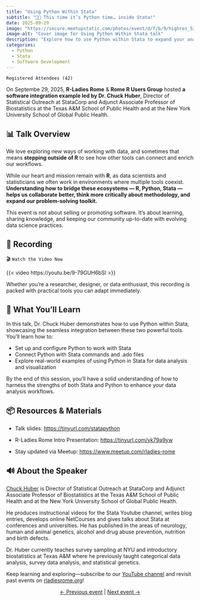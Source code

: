 ```yaml
---
title: "Using Python Within Stata"
subtitle: "🐍✨ This time it’s Python time… inside Stata!"
date: 2025-09-29
image: "https://secure.meetupstatic.com/photos/event/d/f/b/9/highres_530097273.webp?w=750"
image-alt: "Cover image for Using Python Within Stata talk"
description: "Explore how to use Python within Stata to expand your analytical toolkit! In this session, Dr. Chuck Huber demonstrates how to combine the power of both languages for efficient, flexible, and reproducible data analysis workflows."
categories:
  - Python
  - Stata
  - Software Development
---
```


`Registered Attendees (42)`

On Septembe 29, 2025, **R-Ladies Rome** & **Rome R Users Group** hosted **a software integration example led by Dr. Chuck Huber**, Director of Statistical Outreach at StataCorp and Adjunct Associate Professor of Biostatistics at the Texas A&M School of Public Health and at the New York University School of Global Public Health.

##  📊 Talk Overview

We love exploring new ways of working with data, and sometimes that means **stepping outside of R** to see how other tools can connect and enrich our workflows.

While our heart and mission remain with **R**, as data scientists and statisticians we often work in environments where multiple tools coexist. **Understanding how to bridge these ecosystems — R, Python, Stata — helps us collaborate better, think more critically about methodology, and expand our problem-solving toolkit.**

This event is not about selling or promoting software. It’s about learning, sharing knowledge, and keeping our community up-to-date with evolving data science practices.

## 🎥 Recording

🎬 `Watch the Video Now`

{{< video https://youtu.be/9-79GUH6bSI >}}

Whether you're a researcher, designer, or data enthusiast, this recording is packed with practical tools you can adapt immediately.

## 🧠 What You’ll Learn

In this talk, Dr. Chuck Huber demonstrates how to use Python within Stata, showcasing the seamless integration between these two powerful tools. You'll learn how to:

- Set up and configure Python to work with Stata
- Connect Python with Stata commands and .ado files
- Explore real-world examples of using Python in Stata for data analysis and visualization

By the end of this session, you'll have a solid understanding of how to harness the strengths of both Stata and Python to enhance your data analysis workflows.

## 📦 Resources & Materials

- Talk slides: <https://tinyurl.com/statapython>

- R-Ladies Rome Intro Presentation: <https://tinyurl.com/yk79a9yw>  

- Stay updated via Meetup: <https://www.meetup.com/rladies-rome>

## 🔊 About the Speaker

[Chuck Huber](https://www.linkedin.com/in/chuck-huber-33a39212/) is Director of Statistical Outreach at StataCorp and Adjunct Associate Professor of Biostatistics at the Texas A&M School of Public Health and at the New York University School of Global Public Health.

He produces instructional videos for the Stata Youtube channel, writes blog entries, develops online NetCourses and gives talks about Stata at conferences and universities. He has published in the areas of neurology, human and animal genetics, alcohol and drug abuse prevention, nutrition and birth defects.

Dr. Huber currently teaches survey sampling at NYU and introductory biostatistics at Texas A&M where he previously taught categorical data analysis, survey data analysis, and statistical genetics.


Keep learning and exploring—subscribe to our [YouTube channel](https://www.youtube.com/@rladiesrome) and revisit past events on [rladiesrome.org](https://rladiesrome.org)!

<center>[← Previous event](/talks/2025/meetup/08242025_DerekSollberger.qmd) | [Next event →](/talks/2025/meetup/10032025_NextSpeaker.qmd)</center>